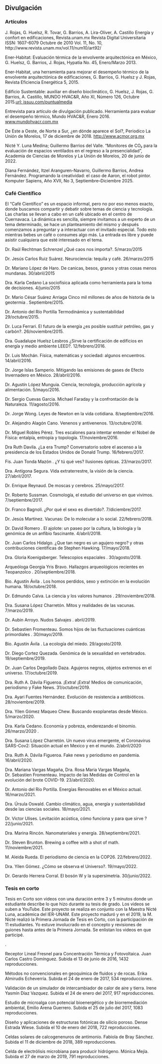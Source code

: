 ## Divulgación

### Artículos

<div class="list">


J. Rojas, G. Huelsz, R. Tovar, G. Barrios, A. Lira-Oliver, A. Castillo
Energía y confort en edificaciones, Revista.unam.mx Revista Digital
Universitaria ISSN: 1607-6079 Octubre de 2010 Vol. 11, No. 10,  
http://www.revista.unam.mx/vol.11/num10/art92/

Ener-Habitat: Evaluación térmica de la envolvente arquitectónica en
México, G. Huelsz, G. Barrios, J. Rojas, Hypatia No. 45, Enero/Marzo
2013.

Ener-Habitat, una herramienta para mejorar el desempeño térmico de la
envolvente arquitectónica de edificaciones, G. Barrios, G. Huelsz y J.
Rojas, Revista Eficiencia Energética 5, 2015.

Edificio Sustentable: auxiliar en diseño bioclimático, G. Huelsz, J.
Rojas, G. Barrios, A. Castillo, MUNDO HVAC&R, Año XI, Número 126,
Octubre 2015.[url:
issuu.com/puntualmedia](issuu.com/puntualmedia/docs/revista_web_mh__octubre.compressed/1?e=18236302/30400988)

Entrevista para artículo de divulgación publicado. Herramienta para
evaluar el desempeño térmico, Mundo HVAC&R, Enero 2016.
[www.mundohvacr.com.mx](www.mundohvacr.com.mx/mundo/2016/01/herramienta-para-evaluar-el-desempeno-termico)

De Este a Oeste, de Norte a Sur, ¿en dónde aparece el Sol?, Periodico La
Unión de Morelos, 17 de diciembre de 2018.
[http://www.acmor.org.mx](http://www.acmor.org.mx/descargas/18_dic_17_sol.pdf)

Nicté Y. Luna Medina; Guillermo Barrios del Valle. “Monitores de CO₂ para la evaluación de espacios ventilados en el regreso a la presencialidad”, Academia de Ciencias de Morelos y  La Unión de Morelos, 20 de junio de 2022.

Diana Fernández, Itzel Aranguren-Navarro, Guillermo Barrios, Andrea Fernández. Programando la creatividad: el caso de Aaron, el robot pintor. Komputer Sapiens, Año XVII, No 3, Septiembre--Diciembre 2025.
</div>

### Café Científico

El "Café Científico" es un espacio informal, pero no por eso menos
exacto, donde buscamos compartir y debatir sobre temas de ciencia y
tecnología. Las charlas se llevan a cabo en un café ubicado en el centro
de Cuernavaca. La dinámica es sencilla, siempre invitamos a un experto
de un tema determinado, se hace un planteamiento del mismo y después
comenzamos a preguntar y a interactuar con el invitado especial. Todo
esto mientras bebes un café o consumes algo más. La entrada es libre y
puede asistir cualquiera que esté interesado en el tema.

<div class="list">



Dr. Raúl Rechtman Schrenzel ¿Qué caos nos importa?. 5/marzo/2015

Dr. Jesús Carlos Ruiz Suárez. Neurociencia: tequila y café.
26/marzo/2015

Dr. Mariano López de Haro. De canicas, besos, granos y otras cosas menos
mundanas. 30/abril/2015

Dra. Karla Cedano La sociofísica aplicada como herramienta para la toma
de decisiones. 4/junio/2015

Dr. Mario César Suárez Arriaga Cinco mil millones de años de historia de
la geotermia . Septiembre/2015.

Dr. Antonio del Río Portilla Termodinámica y sustentabilidad
29/octubre/2015.

Dr. Luca Ferrari. El futuro de la energía ¿es posible sustituir
petróleo, gas y carbón?. 26/noviembre/2015.

Dra. Guadalupe Huelsz Lesbros ¿Sirve la certificación de edificios en
energía y medio ambiente LEED?. 12/febrero/2016.

Dr. Luis Mochán. Física, matemáticas y sociedad: algunos encuentros.
14/abril/2016.

Dr. Jorge Islas Samperio. Mitigando las emisiones de gases de Efecto
Invernadero en México. 28/abril/2016.

Dr. Agustín López Munguia. Ciencia, tecnología, producción agrícola y
alimentación. 5/mayo/2016.

Dr. Sergio Cuevas Garcia. Michael Faraday y la confrontación de la
Naturaleza. 11/agosto/2016.

Dr. Jorge Wong. Leyes de Newton en la vida cotidiana. 8/septiembre/2016.

Dr. Alejandro Alagón Cano. Venenos y antivenenos. 13/octubre/2016.

Dr. Miguel Robles Pérez. Tres escalones para intentar entender el Nobel
de Física: entalpía, entropía y topología. 17/noviembre/2016.

Dra Ruth Davila. ¿La era Trump? Conversatorio sobre el ascenso a la
presidencia de los Estados Unidos de Donald Trump. 16/febrero/2017.

Fis. Juan Tonda Mazón . ¿Y tú qué ves? Ilusiones ópticas. 23/marzo/2017.

Dra. Antígona Segura. Vida extraterrestre, la visión de la ciencia.
27/abril/2017.

Dr. Enrique Reynaud. De moscas y cerebros. 25/mayo/2017.

Dr. Roberto Sussman. Cosmología, el estudio del universo en que vivimos.
7/septiembre/2017.

Dr. Franco Bagnoli. ¿Por qué el sexo es divertido?. 7/diciembre/2017.

Dr. Jesús Martínez. Vacunas: De lo molecular a lo social.
22/febrero/2018.

Dr. David Romero . El ajolote: un paseo por la cultura, la biología y la
genómica de un anfibio fascinante. 4/abril/2018.

Dr. Juan Carlos Hidalgo. ¿Que tan negro es un agujero negro? y otras
contribuciones científicas de Stephen Hawking. 17/mayo/2018.

Dra. Gloria Koenigsberger. Telescopios espaciales . 30/agosto/2018.

Arqueóloga Georgia Yris Bravo. Hallazgos arqueológicos recientes en
Teopanzolco . 20/septiembre/2018.

Bio. Agustín Ávila . Los homos perdidos, sexo y extinción en la
evolución humana. 18/octubre/2018.

Dr. Edmundo Calva. La ciencia y los valores humanos . 29/noviembre/2018.

Dra. Susana López Charretón. Mitos y realidades de las vacunas.
7/marzo/2019.

Dr. Aubin Arroyo. Nudos Salvajes . abril/2019.

Dr. Sebastien Fromenteau. Somos hijos de las fluctuaciones cuánticas
primordiales . 30/mayo/2019.

Bio. Agustín Ávila . La ecología del miedo. 29/agosto/2019.

Dr. Diego Cortez Quezada. Genómica de la sexualidad en vertebrados.
19/septiembre/2019.

Dr. Juan Carlos Degollado Daza. Agujeros negros, objetos extremos en el
universo. 17/octubre/2019.

Dra. Ruth A. Dávila Figueroa. ¡Extra! ¡Extra! Medios de comunicación,
periodismo y Fake News. 31/octubre/2019.

Dra. Ayari Fuentes Hernández. Evolución de resistencia a antibióticos.
28/noviembre/2019.

Dra. Yilen Gómez Maqueo Chew. Buscando exoplanetas desde México.
5/marzo/2020.

Dra. Karla Cedano. Economía y pobreza, enderezando el binomio.
26/marzo/2020 .

Dra. Susana López Charretón. Un nuevo virus emergente, el Coronavirus
SARS-Cov2: Situación actual en Mexico y en el mundo. 2/abril/2020

Dra. Ruth A. Dávila Figueroa. Fake news y periodismo en pandemia.
16/abril/2020.

Dra. Mariana Vargas Magaña, Dra. Rosa Maria Vargas Magaña, Dr. Sebastien
Fromenteau. Impacto de las Medidas de Control en la evolución del brote
COVID-19. 23/abril/2020.

Dr. Antonio del Rio Portilla. Energías Renovables en el México actual.
16/marzo/2021.

Dra. Úrsula Oswald. Cambio climático, agua, energía y sustentabilidad
desde las ciencias sociales. 18/mayo/2021.

Dr. Victor Ulises. Levitación acústica, cómo funciona y para que sirve ?
22/junio/2021.

Dra. Marina Rincón. Nanomateriales y energía. 28/septiembre/2021.

Dr. Steven Brunton. Brewing a coffee with a shot of math.
11/noviembre/2021.

M. Aleida Rueda. El periodismo de ciencia en la COP26. 22/febrero/2022.

Dra. Yilen Gómez. ¿Cómo se observa el Universo?. 19/mayo/2022.

Dr. Gerardo Herrera Corral. El bosón W y la supersimetría.
30/junio/2022.

</div>

### Tesis en corto

Tesis en Corto son videos con una duración entre 3 y 5 minutos donde un
estudiante describe lo que hizo durante su tesis de grado. Los videos se
suben a YouTube. Este proyecto se realiza en conjunto con la Maestra
Nicté Luna, académica del IER-UNAM. Este proyecto maduró y en el 2019,
la M. Nicté realizó la Primera Jornada de Tesis en Corto, con la
participación de 11 estudiantes. Yo estuve involucrado en el concepto y
revisiones de guiones hasta antes de la Primera Jornada. Se enlistan los
videos en que participé.

<div class="list">

.

Receptor Lineal Fresnel para Concentración Térmica y Fotovoltaica. Juan
Carlos Castro Domínguez. Subida el 13 de junio de 2016, 1432
reproducciones.

Métodos no convencionales en geoquímica de fluidos y de rocas. Erika
Almirudis Echeverría. Subida el 24 de enero de 2017, 534 reproducciones.

Validación de un simulador de intercambiador de calor de aire y tierra.
Irene Yasmín Díaz Vazquez. Subida el 24 de enero del 2017, 917
reproducciones.

Estudio de microalga con potencial bioenergético y de biorremediación
ambiental, Emilio Arena Guerrero. Subida el 25 de julio del 2017, 1083
reproducciones.

Diseño y aplicaciones de estructuras fotónicas de silicio poroso. Dense
Estrada Wiese. Subida el 10 de enero del 2018, 722 reproducciones.

Celdas solares de calcogenenuros de antimonio. Fabiola de Bray Sánchez.
Subida el 11 de diciembre de 2018, 389 reproducciones.

Celda de electrólisis microbiana para producir hidrógeno. Mónica Mejía.
Subida el 27 de marzo de 2019, 791 reproducciones.

</div>

